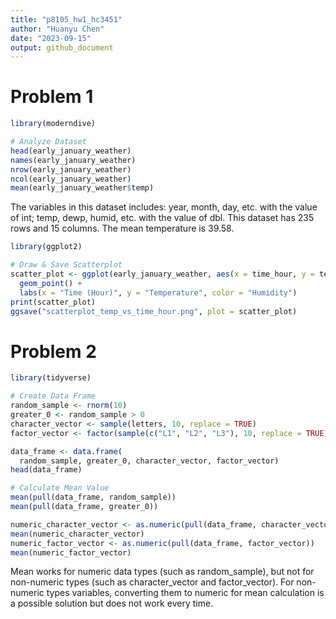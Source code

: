 ```yaml
---
title: "p8105_hw1_hc3451"
author: "Huanyu Chen"
date: "2023-09-15"
output: github_document
---
```


# Problem 1

```r
library(moderndive)

# Analyze Dataset
head(early_january_weather)
names(early_january_weather)
nrow(early_january_weather)
ncol(early_january_weather)
mean(early_january_weather$temp)
```

The variables in this dataset includes: year, month, day, etc. with the value of int; temp, dewp, humid, etc. with the value of dbl.
This dataset has 235 rows and 15 columns.
The mean temperature is 39.58.

```r
library(ggplot2)

# Draw & Save Scatterplot
scatter_plot <- ggplot(early_january_weather, aes(x = time_hour, y = temp, color = humid)) +
  geom_point() +
  labs(x = "Time (Hour)", y = "Temperature", color = "Humidity")
print(scatter_plot)
ggsave("scatterplot_temp_vs_time_hour.png", plot = scatter_plot)
```

# Problem 2
```r
library(tidyverse)

# Create Data Frame
random_sample <- rnorm(10)
greater_0 <- random_sample > 0
character_vector <- sample(letters, 10, replace = TRUE)
factor_vector <- factor(sample(c("L1", "L2", "L3"), 10, replace = TRUE))

data_frame <- data.frame(
  random_sample, greater_0, character_vector, factor_vector)
head(data_frame)

# Calculate Mean Value
mean(pull(data_frame, random_sample))
mean(pull(data_frame, greater_0))

numeric_character_vector <- as.numeric(pull(data_frame, character_vector))
mean(numeric_character_vector)
numeric_factor_vector <- as.numeric(pull(data_frame, factor_vector))
mean(numeric_factor_vector)

```

Mean works for numeric data types (such as random_sample), but not for non-numeric types (such as character_vector and factor_vector).
For non-numeric types variables, converting them to numeric for mean calculation is a possible solution but does not work every time.